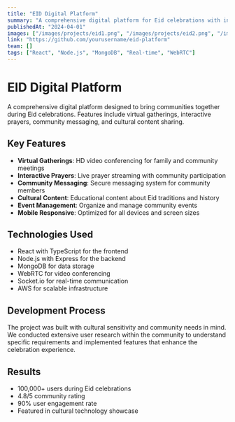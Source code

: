 ```yaml
---
title: "EID Digital Platform"
summary: "A comprehensive digital platform for Eid celebrations with interactive features and community engagement"
publishedAt: "2024-04-01"
images: ["/images/projects/eid1.png", "/images/projects/eid2.png", "/images/projects/eid3.png"]
link: "https://github.com/yourusername/eid-platform"
team: []
tags: ["React", "Node.js", "MongoDB", "Real-time", "WebRTC"]
---
```


# EID Digital Platform

A comprehensive digital platform designed to bring communities together during Eid celebrations. Features include virtual gatherings, interactive prayers, community messaging, and cultural content sharing.

## Key Features

- **Virtual Gatherings**: HD video conferencing for family and community meetings
- **Interactive Prayers**: Live prayer streaming with community participation
- **Community Messaging**: Secure messaging system for community members
- **Cultural Content**: Educational content about Eid traditions and history
- **Event Management**: Organize and manage community events
- **Mobile Responsive**: Optimized for all devices and screen sizes

## Technologies Used

- React with TypeScript for the frontend
- Node.js with Express for the backend
- MongoDB for data storage
- WebRTC for video conferencing
- Socket.io for real-time communication
- AWS for scalable infrastructure

## Development Process

The project was built with cultural sensitivity and community needs in mind. We conducted extensive user research within the community to understand specific requirements and implemented features that enhance the celebration experience.

## Results

- 100,000+ users during Eid celebrations
- 4.8/5 community rating
- 90% user engagement rate
- Featured in cultural technology showcase 